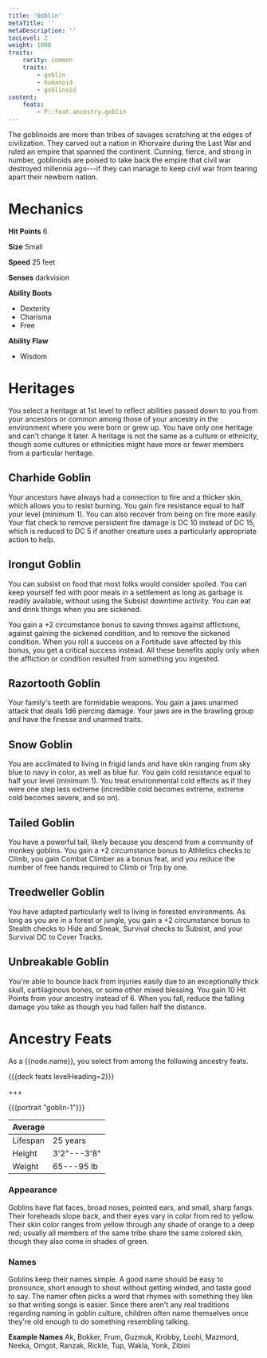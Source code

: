 ```yaml
---
title: 'Goblin'
metaTitle: ''
metaDescription: ''
tocLevel: 2
weight: 1000
traits:
    rarity: common
    traits:
        - goblin
        - humanoid
        - goblinoid
content:
    feats:
        - P::feat.ancestry.goblin
---
```


The goblinoids are more than tribes of savages scratching at the edges of civilization. They carved out a nation in Khorvaire during the Last War and ruled an empire that spanned the continent. Cunning, fierce, and strong in number, goblinoids are poised to take back the empire that civil war destroyed millennia ago---if they can manage to keep civil war from tearing apart their newborn nation.

# Mechanics

**Hit Points** 6

**Size** Small

**Speed** 25 feet

**Senses** darkvision

**Ability Boots**

-   Dexterity
-   Charisma
-   Free

**Ability Flaw**

-   Wisdom

# Heritages

You select a heritage at 1st level to reflect abilities passed down to you from your ancestors or common among those of your ancestry in the environment where you were born or grew up. You have only one heritage and can't change it later. A heritage is not the same as a culture or ethnicity, though some cultures or ethnicities might have more or fewer members from a particular heritage.

## Charhide Goblin

Your ancestors have always had a connection to fire and a thicker skin, which allows you to resist burning. You gain fire resistance equal to half your level (minimum 1). You can also recover from being on fire more easily. Your flat check to remove persistent fire damage is DC 10 instead of DC 15, which is reduced to DC 5 if another creature uses a particularly appropriate action to help.

## Irongut Goblin

You can subsist on food that most folks would consider spoiled. You can keep yourself fed with poor meals in a settlement as long as garbage is readily available, without using the Subsist downtime activity. You can eat and drink things when you are sickened.

You gain a +2 circumstance bonus to saving throws against afflictions, against gaining the sickened condition, and to remove the sickened condition. When you roll a success on a Fortitude save affected by this bonus, you get a critical success instead. All these benefits apply only when the affliction or condition resulted from something you ingested.

## Razortooth Goblin

Your family's teeth are formidable weapons. You gain a jaws unarmed attack that deals 1d6 piercing damage. Your jaws are in the brawling group and have the finesse and unarmed traits.

## Snow Goblin

You are acclimated to living in frigid lands and have skin ranging from sky blue to navy in color, as well as blue fur. You gain cold resistance equal to half your level (minimum 1). You treat environmental cold effects as if they were one step less extreme (incredible cold becomes extreme, extreme cold becomes severe, and so on).

## Tailed Goblin

You have a powerful tail, likely because you descend from a community of monkey goblins. You gain a +2 circumstance bonus to Athletics checks to Climb, you gain Combat Climber as a bonus feat, and you reduce the number of free hands required to Climb or Trip by one.

## Treedweller Goblin

You have adapted particularly well to living in forested environments. As long as you are in a forest or jungle, you gain a +2 circumstance bonus to Stealth checks to Hide and Sneak, Survival checks to Subsist, and your Survival DC to Cover Tracks.

## Unbreakable Goblin

You're able to bounce back from injuries easily due to an exceptionally thick skull, cartilaginous bones, or some other mixed blessing. You gain 10 Hit Points from your ancestry instead of 6. When you fall, reduce the falling damage you take as though you had fallen half the distance.

# Ancestry Feats

As a {{node.name}}, you select from among the following ancestry feats.

{{{deck feats levelHeading=2}}}

+++

{{{portrait "goblin-1"}}}

| Average  |             |
| -------- | ----------- |
| Lifespan | 25 years    |
| Height   | 3'2"---3'8" |
| Weight   | 65---95 lb  |

### Appearance

Goblins have flat faces, broad noses, pointed ears, and small, sharp fangs. Their foreheads slope back, and their eyes vary in color from red to yellow. Their skin color ranges from yellow through any shade of orange to a deep red; usually all members of the same tribe share the same colored skin, though they also come in shades of green.

### Names

Goblins keep their names simple. A good name should be easy to pronounce, short enough to shout without getting winded, and taste good to say. The namer often picks a word that rhymes with something they like so that writing songs is easier. Since there aren't any real traditions regarding naming in goblin culture, children often name themselves once they're old enough to do something resembling talking.

**Example Names** Ak, Bokker, Frum, Guzmuk, Krobby, Loohi, Mazmord, Neeka, Omgot, Ranzak, Rickle, Tup, Wakla, Yonk, Zibini
